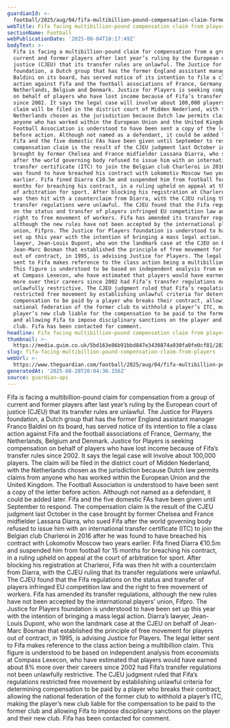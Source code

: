 ```yaml
---
guardianId: >-
  football/2025/aug/04/fifa-multibillion-pound-compensation-claim-former-players-transfer-regulations
webTitle: Fifa facing multibillion-pound compensation claim from players
sectionName: Football
webPublicationDate: '2025-08-04T10:17:49Z'
bodyText: >-
  Fifa is facing a multibillion-pound claim for compensation from a group of
  current and former players after last year’s ruling by the European court of
  justice (CJEU) that its transfer rules are unlawful. The Justice for Players
  foundation, a Dutch group that has the former England assistant manager Franco
  Baldini on its board, has served notice of its intention to file a class
  action against Fifa and the football associations of France, Germany, the
  Netherlands, Belgium and Denmark. Justice for Players is seeking compensation
  on behalf of players who have lost income because of Fifa’s transfer rules
  since 2002. It says the legal case will involve about 100,000 players. The
  claim will be filed in the district court of Midden Nederland, with the
  Netherlands chosen as the jurisdiction because Dutch law permits claims from
  anyone who has worked within the European Union and the United Kingdom. The
  Football Association is understood to have been sent a copy of the letter
  before action. Although not named as a defendant, it could be added later.
  Fifa and the five domestic FAs have been given until September to respond. The
  compensation claim is the result of the CJEU judgment last October in the case
  brought by former Chelsea and France midfielder Lassana Diarra, who sued Fifa
  after the world governing body refused to issue him with an international
  transfer certificate (ITC) to join the Belgian club Charleroi in 2016 after he
  was found to have breached his contract with Lokomotiv Moscow two years
  earlier. Fifa fined Diarra €10.5m and suspended him from football for 15
  months for breaching his contract, in a ruling upheld on appeal at the court
  of arbitration for sport. After blocking his registration at Charleroi, Fifa
  was then hit with a counterclaim from Diarra, with the CJEU ruling that its
  transfer regulations were unlawful. The CJEU found that the Fifa regulations
  on the status and transfer of players infringed EU competition law and the
  right to free movement of workers. Fifa has amended its transfer regulations,
  although the new rules have not been accepted by the international players’
  union, Fifpro. The Justice for Players foundation is understood to have been
  set up this year with the intention of bringing a mass legal action. Diarra’s
  lawyer, Jean-Louis Dupont, who won the landmark case at the CJEU on behalf of
  Jean-Marc Bosman that established the principle of free movement for players
  out of contract, in 1995, is advising Justice for Players. The legal letter
  sent to Fifa makes reference to the class action being a multibillion claim.
  This figure is understood to be based on independent analysis from economists
  at Compass Lexecon, who have estimated that players would have earned about 8%
  more over their careers since 2002 had Fifa’s transfer regulations not been
  unlawfully restrictive. The CJEU judgment ruled that Fifa’s regulations
  restricted free movement by establishing unlawful criteria for determining
  compensation to be paid by a player who breaks their contract, allowing the
  national federation of the former club to withhold a player’s ITC, making the
  player’s new club liable for the compensation to be paid to the former club
  and allowing Fifa to impose disciplinary sanctions on the player and their new
  club. Fifa has been contacted for comment.
headline: Fifa facing multibillion-pound compensation claim from players
thumbnail: >-
  https://media.guim.co.uk/5bd163e86b91bbd847e3430874a930fa0fe0cf81/283_206_2588_2070/500.jpg
slug: fifa-facing-multibillion-pound-compensation-claim-from-players
webUrl: >-
  https://www.theguardian.com/football/2025/aug/04/fifa-multibillion-pound-compensation-claim-former-players-transfer-regulations
generatedAt: '2025-08-28T20:04:30.156Z'
source: guardian-api
---
```

Fifa is facing a multibillion-pound claim for compensation from a group of current and former players after last year’s ruling by the European court of justice (CJEU) that its transfer rules are unlawful. The Justice for Players foundation, a Dutch group that has the former England assistant manager Franco Baldini on its board, has served notice of its intention to file a class action against Fifa and the football associations of France, Germany, the Netherlands, Belgium and Denmark. Justice for Players is seeking compensation on behalf of players who have lost income because of Fifa’s transfer rules since 2002. It says the legal case will involve about 100,000 players. The claim will be filed in the district court of Midden Nederland, with the Netherlands chosen as the jurisdiction because Dutch law permits claims from anyone who has worked within the European Union and the United Kingdom. The Football Association is understood to have been sent a copy of the letter before action. Although not named as a defendant, it could be added later. Fifa and the five domestic FAs have been given until September to respond. The compensation claim is the result of the CJEU judgment last October in the case brought by former Chelsea and France midfielder Lassana Diarra, who sued Fifa after the world governing body refused to issue him with an international transfer certificate (ITC) to join the Belgian club Charleroi in 2016 after he was found to have breached his contract with Lokomotiv Moscow two years earlier. Fifa fined Diarra €10.5m and suspended him from football for 15 months for breaching his contract, in a ruling upheld on appeal at the court of arbitration for sport. After blocking his registration at Charleroi, Fifa was then hit with a counterclaim from Diarra, with the CJEU ruling that its transfer regulations were unlawful. The CJEU found that the Fifa regulations on the status and transfer of players infringed EU competition law and the right to free movement of workers. Fifa has amended its transfer regulations, although the new rules have not been accepted by the international players’ union, Fifpro. The Justice for Players foundation is understood to have been set up this year with the intention of bringing a mass legal action. Diarra’s lawyer, Jean-Louis Dupont, who won the landmark case at the CJEU on behalf of Jean-Marc Bosman that established the principle of free movement for players out of contract, in 1995, is advising Justice for Players. The legal letter sent to Fifa makes reference to the class action being a multibillion claim. This figure is understood to be based on independent analysis from economists at Compass Lexecon, who have estimated that players would have earned about 8% more over their careers since 2002 had Fifa’s transfer regulations not been unlawfully restrictive. The CJEU judgment ruled that Fifa’s regulations restricted free movement by establishing unlawful criteria for determining compensation to be paid by a player who breaks their contract, allowing the national federation of the former club to withhold a player’s ITC, making the player’s new club liable for the compensation to be paid to the former club and allowing Fifa to impose disciplinary sanctions on the player and their new club. Fifa has been contacted for comment.
